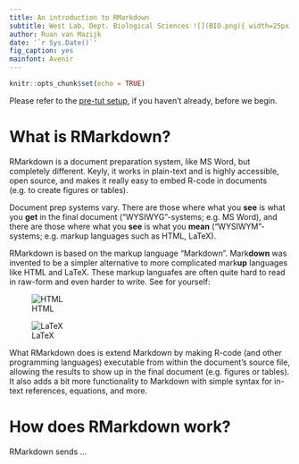 ```yaml
---
title: An introduction to RMarkdown
subtitle: West Lab, Dept. Biological Sciences ![](BIO.png){ width=25px }, UCT ![](UCT.png){ width=25px }
author: Ruan van Mazijk
date: '`r Sys.Date()`'
fig_caption: yes
mainfont: Avenir
---
```


```r
knitr::opts_chunk$set(echo = TRUE)
```

Please refer to the [pre-tut setup](pre-tut-setup.html), if you haven't already, before we begin.

# What is RMarkdown?

RMarkdown is a document preparation system, like MS Word, but completely different. Keyly, it works in plain-text and is highly accessible, open source, and makes it really easy to embed R-code in documents (e.g. to create figures or tables).

Document prep systems vary. There are those where what you **see** is what you **get** in the final document ("WYSIWYG"-systems; e.g. MS Word), and there are those where what you **see** is what you **mean** ("WYSIWYM"-systems; e.g. markup languages such as HTML, LaTeX).

RMarkdown is based on the markup language "Markdown". Mark**down** was invented to be a simpler alternative to more complicated mark**up** languages like HTML and LaTeX. These markup languafes are often quite hard to read in raw-form and even harder to write. See for yourself:

![HTML](HTML.png)

![LaTeX](LaTeX.png)

What RMarkdown does is extend Markdown by making R-code (and other programming languages) executable from within the document's source file, allowing the results to show up in the final document (e.g. figures or tables). It also adds a bit more functionality to Markdown with simple syntax for in-text references, equations, and more.

# How does RMarkdown work?

RMarkdown sends ...
